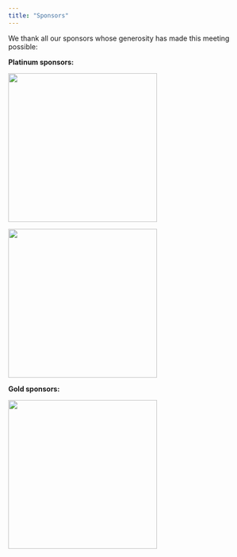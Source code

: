 ---
title: "Sponsors"
---

We thank all our sponsors whose generosity has made this meeting possible:

**Platinum sponsors:**

![](bluefield.png){width=300}


![](lilly.jpg){width=300}


**Gold sponsors:**

![](alector.png){width=300}
